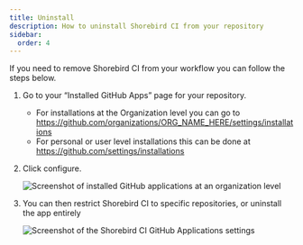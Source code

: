 ```yaml
---
title: Uninstall
description: How to uninstall Shorebird CI from your repository
sidebar:
  order: 4
---
```



If you need to remove Shorebird CI from your workflow you can follow the steps
below.

1. Go to your “Installed GitHub Apps” page for your repository.
   - For installations at the Organization level you can go to
     https://github.com/organizations/ORG_NAME_HERE/settings/installations
   - For personal or user level installations this can be done at
     https://github.com/settings/installations
2. Click configure.

   <Image
     src={ciListInstalledGHApps}
     alt="Screenshot of installed GitHub applications at an organization level"
   />

3. You can then restrict Shorebird CI to specific repositories, or uninstall the
   app entirely

   <Image
     src={ciGHAppSettings}
     alt="Screenshot of the Shorebird CI GitHub Applications settings"
   />
